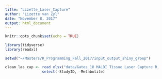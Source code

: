 ```yaml
---
title: "Lizette_Laser_Capture"
author: "Lizette van Zyl"
date: "November 8, 2017"
output: html_document
---
```


```r
knitr::opts_chunk$set(echo = TRUE)
```


```r
library(tidyverse)
library(readxl)

setwd("~/Masters/R_Programming_Fall_2017/input_output_shiny_group")
```

```r
clean_las_cap <- read_xlsx("data/Gates_18_MALDI_Tissue Laser Capture R.xlsx") %>%
                 select(-StudyID, -Metabolite)
```

